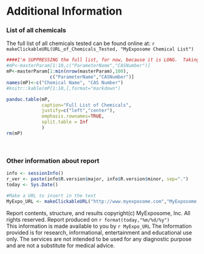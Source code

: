 
# Additional Information

### List of all chemicals

The full list of all chemicals tested can be found online at: `r makeClickableURL(URL_of_Chemicals_Tested, "MyExposome Chemical List")`

```r
####I'm SUPPRESSING the full list, for now, because it is LONG.  Taking first 10 rows only.
#mP<-masterParam[1:10,c("ParameterName","CASNumber")]
mP<-masterParam[1:min(nrow(masterParam),100),
                c("ParameterName","CASNumber")]
names(mP)<-c("Chemical Name", "CAS Number")
#knitr::kable(mP[1:10,],format="markdown")

pandoc.table(mP,
             caption="Full List of Chemicals",
             justify=c("left","center"),
             emphasis.rownames=TRUE,
             split.table = Inf
             )
rm(mP)

```


<br>

### Other information about report

```r
info <- sessionInfo()
r_ver <- paste(info$R.version$major, info$R.version$minor, sep=".")
today <- Sys.Date()

#Make a URL to insert in the text
MyExpo_URL <- makeClickableURL("http://www.myexposome.com","MyExposome, Inc.")

```


Report contents, structure, and results copyright(c) MyExposome, Inc.  All rights reserved.  Report produced on `r format(today,"%m/%d/%y")` 
<br>
This information is made available to you by `r MyExpo_URL` The Information provided is for research, informational, entertainment and educational use only. The services are not intended to be used for any diagnostic purpose and are not a substitute for medical advice. 

